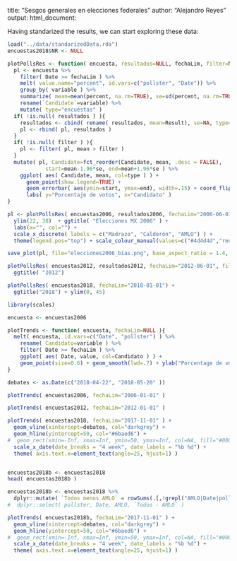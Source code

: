 title: "Sesgos generales en elecciones federales"
author: "Alejandro Reyes"
output:
  html_document:

Having standarized the results, we can start exploring these data:

```r

load("../data/standarizedData.rda")
encuestas2018$NR <- NULL

plotPollsRes <- function( encuesta, resultados=NULL, fechaLim, filter=NULL ){
  pl <- encuesta %>% 
    filter( Date >= fechaLim ) %>%
    melt( value.name="percent", id.vars=c("pollster", "Date")) %>% 
    group_by( variable ) %>%
    summarize( mean=mean(percent, na.rm=TRUE), se=sd(percent, na.rm=TRUE)/sqrt(n()) ) %>%
    rename(`Candidate`=variable) %>% 
    mutate( type="encuestas" )
  if( !is.null( resultados ) ){
    resultados <- cbind( rename( resultados, mean=Result), se=NA, type="resultado")
    pl <- rbind( pl, resultados )
  }
  if( !is.null( filter ) ){
    pl <- filter( pl, mean > filter )
  }
  mutate( pl, Candidate=fct_reorder(Candidate, mean, .desc = FALSE), 
            start=mean-1.96*se, end=mean+1.96*se ) %>%
    ggplot( aes( Candidate, mean, col=type ) ) +
      geom_point(show.legend=TRUE) +
      geom_errorbar( aes(ymin=start, ymax=end), width=.15) + coord_flip() +
      labs( y="Porcentaje de votos", x="Candidato" )
}

pl <- plotPollsRes( encuestas2006, resultados2006, fechaLim="2006-06-01", filter=10) +
  ylim(22, 38)  + ggtitle( "Elecciones MX 2006" ) + 
  labs(x="", col="") + 
  scale_x_discrete( labels = c("Madrazo", "Calderón", "AMLO") ) +
  theme(legend.pos="top") + scale_colour_manual(values=c("#4d4d4d","red"))

save_plot(pl, file="elecciones2006_bias.png", base_aspect_ratio = 1.4, base_height=2.8)

plotPollsRes( encuestas2012, resultados2012, fechaLim="2012-06-01", filter=10 ) +
  ggtitle( "2012") 

plotPollsRes( encuestas2018, fechaLim="2018-01-01") + 
  ggtitle("2018") + ylim(0, 45)

```



```r

library(scales)

encuesta <- encuestas2006

plotTrends <- function( encuesta, fechaLim=NULL ){
  melt( encuesta, id.vars=c("Date", "pollster") ) %>%
    rename( Candidato=variable ) %>%
    filter( Date >= fechaLim ) %>%
    ggplot( aes( Date, value, col=Candidato ) ) +
    geom_point(size=0.6) + geom_smooth(lwd=.7) + ylab("Porcentage de votos")
}

debates <- as.Date(c("2018-04-22", "2018-05-20" ))

plotTrends( encuestas2006, fechaLim="2006-01-01" )

plotTrends( encuestas2012, fechaLim="2012-01-01" )

plotTrends( encuestas2018, fechaLim="2017-11-01" ) +
  geom_vline(xintercept=debates, col="darkgrey") + 
  geom_hline(yintercept=50, col="#6baed6") + 
#  geom_rect(xmin=-Inf, xmax=Inf, ymin=50, ymax=Inf, col=NA, fill="#00000010", alpha=0.1) +
  scale_x_date(date_breaks = "4 week", date_labels = "%b %d") + 
  theme( axis.text.x=element_text(angle=25, hjust=1) ) 


encuestas2018b <- encuestas2018
head( encuestas2018b )

encuestas2018b <- encuestas2018 %>%
  dplyr::mutate( `Todos menos AMLO` = rowSums(.[,!grepl("AMLO|Date|pollster", colnames(.))], na.rm=TRUE)) #%>%
#  dplyr::select( pollster, Date, AMLO, `Todos - AMLO` )

plotTrends( encuestas2018b, fechaLim="2017-11-01" ) +
  geom_vline(xintercept=debates, col="darkgrey") + 
  geom_hline(yintercept=50, col="#6baed6") + 
#  geom_rect(xmin=-Inf, xmax=Inf, ymin=50, ymax=Inf, col=NA, fill="#00000010", alpha=0.1) +
  scale_x_date(date_breaks = "4 week", date_labels = "%b %d") + 
  theme( axis.text.x=element_text(angle=25, hjust=1) ) 


```